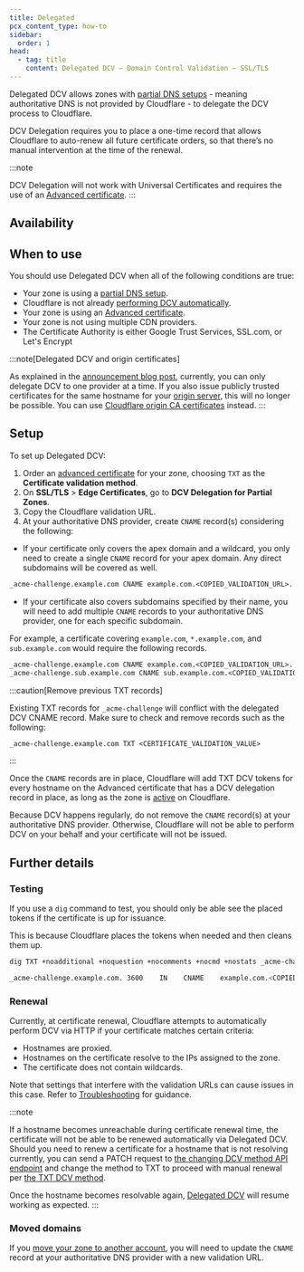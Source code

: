 ```yaml
---
title: Delegated
pcx_content_type: how-to
sidebar:
  order: 1
head:
  - tag: title
    content: Delegated DCV — Domain Control Validation — SSL/TLS
---
```



Delegated DCV allows zones with [partial DNS setups](/dns/zone-setups/partial-setup/) - meaning authoritative DNS is not provided by Cloudflare - to delegate the DCV process to Cloudflare.

DCV Delegation requires you to place a one-time record that allows Cloudflare to auto-renew all future certificate orders, so that there’s no manual intervention at the time of the renewal.

:::note

DCV Delegation will not work with Universal Certificates and requires the use of an [Advanced certificate](/ssl/edge-certificates/advanced-certificate-manager/).
:::

## Availability

<FeatureTable id="ssl.delegated_dcv" />

## When to use

You should use Delegated DCV when all of the following conditions are true:

- Your zone is using a [partial DNS setup](/dns/zone-setups/partial-setup/).
- Cloudflare is not already [performing DCV automatically](/ssl/edge-certificates/changing-dcv-method/).
- Your zone is using an [Advanced certificate](/ssl/edge-certificates/advanced-certificate-manager/).
- Your zone is not using multiple CDN providers.
- The Certificate Authority is either Google Trust Services, SSL.com, or Let's Encrypt

:::note[Delegated DCV and origin certificates]

As explained in the [announcement blog post](https://blog.cloudflare.com/introducing-dcv-delegation/), currently, you can only delegate DCV to one provider at a time. If you also issue publicly trusted certificates for the same hostname for your [origin server](/ssl/concepts/#origin-certificate), this will no longer be possible. You can use [Cloudflare origin CA certificates](/ssl/origin-configuration/origin-ca/) instead.
:::

## Setup

To set up Delegated DCV:

1. Order an [advanced certificate](/ssl/edge-certificates/advanced-certificate-manager/manage-certificates/) for your zone, choosing `TXT` as the **Certificate validation method**.
2. On **SSL/TLS** > **Edge Certificates**, go to **DCV Delegation for Partial Zones**.
3. Copy the Cloudflare validation URL.
4. At your authoritative DNS provider, create `CNAME` record(s) considering the following:

- If your certificate only covers the apex domain and a wildcard, you only need to create a single `CNAME` record for your apex domain. Any direct subdomains will be covered as well.

<Example>

```txt
_acme-challenge.example.com CNAME example.com.<COPIED_VALIDATION_URL>.
```

</Example>

- If your certificate also covers subdomains specified by their name, you will need to add multiple `CNAME` records to your authoritative DNS provider, one for each specific subdomain.

<Example>

For example, a certificate covering `example.com`, `*.example.com`, and `sub.example.com` would require the following records.

```txt
_acme-challenge.example.com CNAME example.com.<COPIED_VALIDATION_URL>.
_acme-challenge.sub.example.com CNAME sub.example.com.<COPIED_VALIDATION_URL>.
```

</Example>

:::caution[Remove previous TXT records]

Existing TXT records for `_acme-challenge` will conflict with the delegated DCV CNAME record. Make sure to check and remove records such as the following:

```txt
_acme-challenge.example.com TXT <CERTIFICATE_VALIDATION_VALUE>
```

:::

Once the `CNAME` records are in place, Cloudflare will add TXT DCV tokens for every hostname on the Advanced certificate that has a DCV delegation record in place, as long as the zone is [active](/dns/zone-setups/reference/domain-status/) on Cloudflare.

Because DCV happens regularly, do not remove the `CNAME` record(s) at your authoritative DNS provider. Otherwise, Cloudflare will not be able to perform DCV on your behalf and your certificate will not be issued.

## Further details

### Testing

If you use a `dig` command to test, you should only be able see the placed tokens if the certificate is up for issuance.

This is because Cloudflare places the tokens when needed and then cleans them up.

```sh
dig TXT +noadditional +noquestion +nocomments +nocmd +nostats _acme-challenge.example.com. @1.1.1.1

_acme-challenge.example.com. 3600    IN    CNAME    example.com.<COPIED_VALIDATION_URL>
```

### Renewal

Currently, at certificate renewal, Cloudflare attempts to automatically perform DCV via HTTP if your certificate matches certain criteria:

- Hostnames are proxied.
- Hostnames on the certificate resolve to the IPs assigned to the zone.
- The certificate does not contain wildcards.

Note that settings that interfere with the validation URLs can cause issues in this case. Refer to [Troubleshooting](/ssl/edge-certificates/changing-dcv-method/troubleshooting/) for guidance.

:::note

If a hostname becomes unreachable during certificate renewal time, the certificate will not be able to be renewed automatically via Delegated DCV. Should you need to renew a certificate for a hostname that is not resolving currently, you can send a PATCH request to [the changing DCV method API endpoint](/api/resources/ssl/subresources/verification/methods/edit/) and change the method to TXT to proceed with manual renewal per [the TXT DCV method](/ssl/edge-certificates/changing-dcv-method/methods/txt/).

Once the hostname becomes resolvable again, [Delegated DCV](/ssl/edge-certificates/changing-dcv-method/methods/delegated-dcv/) will resume working as expected.
:::

### Moved domains

If you [move your zone to another account](/fundamentals/manage-domains/move-domain/), you will need to update the `CNAME` record at your authoritative DNS provider with a new validation URL.
